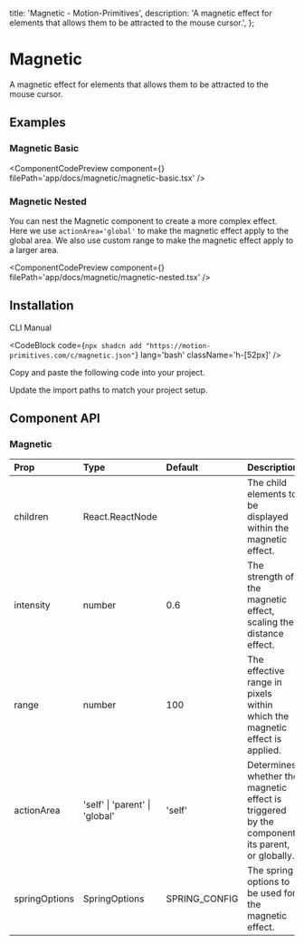   title: 'Magnetic - Motion-Primitives',
  description:
    'A magnetic effect for elements that allows them to be attracted to the mouse cursor.',
};


# Magnetic

A magnetic effect for elements that allows them to be attracted to the mouse cursor.

## Examples

### Magnetic Basic

<ComponentCodePreview
  component={<MagneticBasic />}
  filePath='app/docs/magnetic/magnetic-basic.tsx'
/>

### Magnetic Nested

You can nest the Magnetic component to create a more complex effect. Here we use `actionArea='global'` to make the magnetic effect apply to the global area. We also use custom range to make the magnetic effect apply to a larger area.

<ComponentCodePreview
  component={<MagneticNested />}
  filePath='app/docs/magnetic/magnetic-nested.tsx'
/>

## Installation

<Tabs defaultValue="cli">

<TabsList>
  <TabsTrigger value='cli'>CLI</TabsTrigger>
  <TabsTrigger value='manual'>Manual</TabsTrigger>
</TabsList>

<TabsContent value="cli">

<CodeBlock
  code={`npx shadcn add "https://motion-primitives.com/c/magnetic.json"`}
  lang='bash'
  className='h-[52px]'
/>

</TabsContent>

<TabsContent value="manual">

<Steps>

<Step>Copy and paste the following code into your project.</Step>

<CodeBlock filePath='components/core/magnetic.tsx' />

<Step>Update the import paths to match your project setup.</Step>

</Steps>

</TabsContent>

</Tabs>

## Component API

### Magnetic

| Prop          | Type                           | Default       | Description                                                                                    |
| :------------ | :----------------------------- | :------------ | :--------------------------------------------------------------------------------------------- |
| children      | React.ReactNode                |               | The child elements to be displayed within the magnetic effect.                                 |
| intensity     | number                         | 0.6           | The strength of the magnetic effect, scaling the distance effect.                              |
| range         | number                         | 100           | The effective range in pixels within which the magnetic effect is applied.                     |
| actionArea    | 'self' \| 'parent' \| 'global' | 'self'        | Determines whether the magnetic effect is triggered by the component, its parent, or globally. |
| springOptions | SpringOptions                  | SPRING_CONFIG | The spring options to be used for the magnetic effect.                                         |
